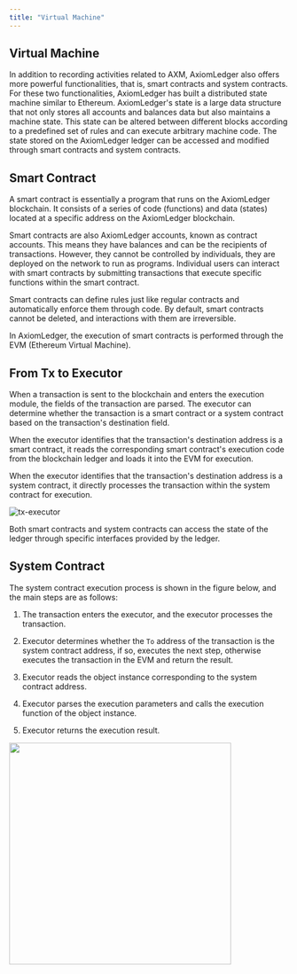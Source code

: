 ```yaml
---
title: "Virtual Machine"
---
```


## Virtual Machine

In addition to recording activities related to AXM, AxiomLedger also offers more powerful functionalities, that is, smart contracts and system contracts. For these two functionalities, AxiomLedger has built a distributed state machine similar to Ethereum. AxiomLedger's state is a large data structure that not only stores all accounts and balances data but also maintains a machine state. This state can be altered between different blocks according to a predefined set of rules and can execute arbitrary machine code. The state stored on the AxiomLedger ledger can be accessed and modified through smart contracts and system contracts.

## Smart Contract

A smart contract is essentially a program that runs on the AxiomLedger blockchain. It consists of a series of code (functions) and data (states) located at a specific address on the AxiomLedger blockchain.

Smart contracts are also AxiomLedger accounts, known as contract accounts. This means they have balances and can be the recipients of transactions. However, they cannot be controlled by individuals, they are deployed on the network to run as programs. Individual users can interact with smart contracts by submitting transactions that execute specific functions within the smart contract.

Smart contracts can define rules just like regular contracts and automatically enforce them through code. By default, smart contracts cannot be deleted, and interactions with them are irreversible.

In AxiomLedger, the execution of smart contracts is performed through the EVM (Ethereum Virtual Machine).

## From Tx to Executor

When a transaction is sent to the blockchain and enters the execution module, the fields of the transaction are parsed. The executor can determine whether the transaction is a smart contract or a system contract based on the transaction's destination field.

When the executor identifies that the transaction's destination address is a smart contract, it reads the corresponding smart contract's execution code from the blockchain ledger and loads it into the EVM for execution.

When the executor identifies that the transaction's destination address is a system contract, it directly processes the transaction within the system contract for execution.

![tx-executor](/en/images/tx_exe.png)

Both smart contracts and system contracts can access the state of the ledger through specific interfaces provided by the ledger.

## System Contract

The system contract execution process is shown in the figure below, and the main steps are as follows:

1. The transaction enters the executor, and the executor processes the transaction.

2. Executor determines whether the `To` address of the transaction is the system contract address, if so, executes the next step, otherwise executes the transaction in the EVM and return the result.

3. Executor reads the object instance corresponding to the system contract address.

4. Executor parses the execution parameters and calls the execution function of the object instance.

5. Executor returns the execution result.

<img src="/en/images/vm_system_contract.png" width="400" />
